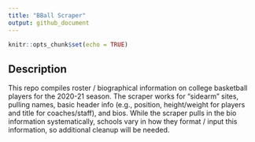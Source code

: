 ```yaml
---
title: "BBall Scraper"
output: github_document
---
```


```r
knitr::opts_chunk$set(echo = TRUE)
```

## Description

This repo compiles roster / biographical information on college basketball players for the 2020-21 season. The scraper works for "sidearm" sites, pulling names, basic header info (e.g., position, height/weight for players and title for coaches/staff), and bios. While the scraper pulls in the bio information systematically, schools vary in how they format / input this information, so additional cleanup will be needed.

